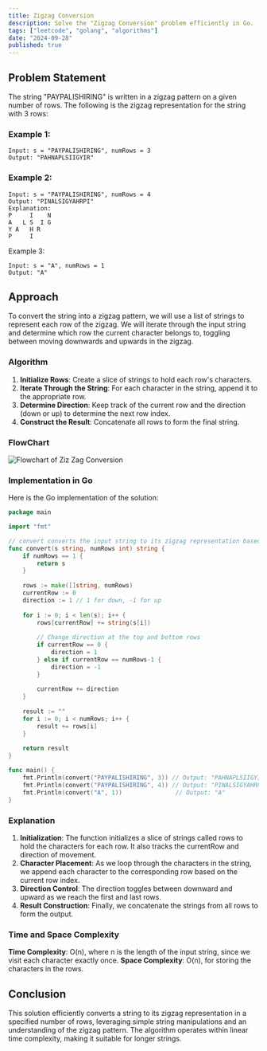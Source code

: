 ```yaml
---
title: Zigzag Conversion
description: Solve the "Zigzag Conversion" problem efficiently in Go.
tags: ["leetcode", "golang", "algorithms"]
date: "2024-09-28"
published: true
---
```


## Problem Statement

The string "PAYPALISHIRING" is written in a zigzag pattern on a given number of rows. The following is the zigzag representation for the string with 3 rows:

### Example 1:
```plaintext
Input: s = "PAYPALISHIRING", numRows = 3
Output: "PAHNAPLSIIGYIR"
```
### Example 2:

```plaintext
Input: s = "PAYPALISHIRING", numRows = 4
Output: "PINALSIGYAHRPI"
Explanation:
P     I    N
A   L S  I G
Y A   H R
P     I
```
Example 3:
```plaintext
Input: s = "A", numRows = 1
Output: "A"
```
## Approach
To convert the string into a zigzag pattern, we will use a list of strings to represent each row of the zigzag. We will iterate through the input string and determine which row the current character belongs to, toggling between moving downwards and upwards in the zigzag.

### Algorithm
1. **Initialize Rows**: Create a slice of strings to hold each row's characters.
2. **Iterate Through the String**: For each character in the string, append it to the appropriate row.
3. **Determine Direction**: Keep track of the current row and the direction (down or up) to determine the next row index.
4. **Construct the Result**: Concatenate all rows to form the final string.


### FlowChart
![Flowchart of Ziz Zag Conversion](/leetcode/ziz_zag.png)


### Implementation in Go
Here is the Go implementation of the solution:

```go
package main

import "fmt"

// convert converts the input string to its zigzag representation based on the number of rows
func convert(s string, numRows int) string {
    if numRows == 1 {
        return s
    }
    
    rows := make([]string, numRows)
    currentRow := 0
    direction := 1 // 1 for down, -1 for up
    
    for i := 0; i < len(s); i++ {
        rows[currentRow] += string(s[i])
        
        // Change direction at the top and bottom rows
        if currentRow == 0 {
            direction = 1
        } else if currentRow == numRows-1 {
            direction = -1
        }
        
        currentRow += direction
    }
    
    result := ""
    for i := 0; i < numRows; i++ {
        result += rows[i]
    }
    
    return result
}

func main() {
    fmt.Println(convert("PAYPALISHIRING", 3)) // Output: "PAHNAPLSIIGYIR"
    fmt.Println(convert("PAYPALISHIRING", 4)) // Output: "PINALSIGYAHRPI"
    fmt.Println(convert("A", 1))               // Output: "A"
}

```

### Explanation
1. **Initialization**: The function initializes a slice of strings called rows to hold the characters for each row. It also tracks the currentRow and direction of movement.
2. **Character Placement**: As we loop through the characters in the string, we append each character to the corresponding row based on the current row index.
3. **Direction Control**: The direction toggles between downward and upward as we reach the first and last rows.
4. **Result Construction**: Finally, we concatenate the strings from all rows to form the output.


### Time and Space Complexity
**Time Complexity**: O(n), where n is the length of the input string, since we visit each character exactly once.
**Space Complexity**: O(n), for storing the characters in the rows.


## Conclusion
This solution efficiently converts a string to its zigzag representation in a specified number of rows, leveraging simple string manipulations and an understanding of the zigzag pattern. The algorithm operates within linear time complexity, making it suitable for longer strings.